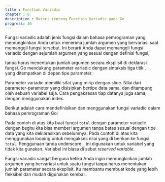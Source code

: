 ```yaml
---
title : Function Variadic
chapter : 6
description : Materi tentang Function Variadic pada Go
progress: 36
---
```


Fungsi variadic adalah jenis fungsi dalam bahasa pemrograman yang 
memungkinkan Anda untuk menerima jumlah argumen yang bervariasi 
saat memanggil fungsi tersebut. Ini berarti Anda dapat memanggil fungsi 
variadic dengan sejumlah argumen yang sesuai dengan definisi fungsi, 

tanpa harus menentukan jumlah argumen secara eksplisit di deklarasi 
fungsi. Go mendukung parameter variadic dengan sintaksis tiga titik 
`...` yang ditempatkan di depan tipe parameter. 

Parameter variadic memiliki sifat yang mirip dengan slice. Nilai dari 
parameter-parameter yang disisipkan bertipe data sama, dan ditampung 
oleh sebuah variabel saja. Cara pengaksesan tiap datanya juga sama, 
dengan menggunakan index.

Berikut adalah cara mendefinisikan dan menggunakan fungsi variadic 
dalam bahasa pemrograman Go:

<Compiler src="https://goplay.tools/snippet/o9kKkEEPsXr"/>

Pada contoh di atas kita buat fungsi `total` dengan parameter variadic 
dengan begitu kita bisa memberi argumen tanpa batas sesuai dengan tipe 
data yang kita deklarasikan sebelumnya. Pada contoh di atas kita 
menggunakan looping untuk mengakses nilai yang di berikan ke fungsi 
`total`. Penggunaan tanda underscore `_` ini digunakan untuk variabel yang 
tidak kita gunakan. Variabel ini biasa di sebut _reserved variable_.

Fungsi variadic sangat berguna ketika Anda ingin memungkinkan jumlah 
argumen yang bervariasi untuk suatu fungsi tanpa harus menentukan 
jumlah parameter secara eksplisit. Itu membantu membuat kode yang lebih 
fleksibel dan mudah digunakan kembali.
